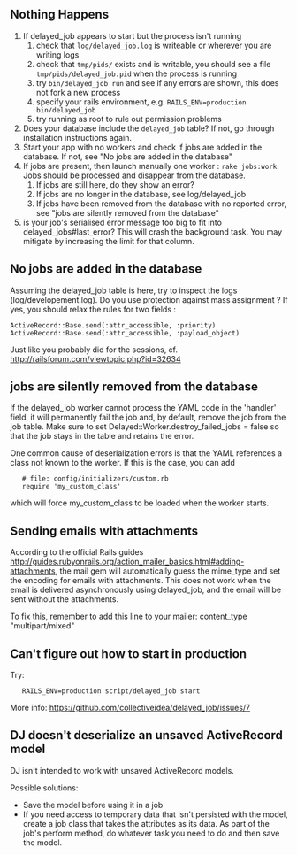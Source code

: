 == Nothing Happens ==

# If delayed_job appears to start but the process isn't running
## check that <code>log/delayed_job.log</code> is writeable or wherever you are writing logs
## check that <code>tmp/pids/</code> exists and is writable, you should see a file <code>tmp/pids/delayed_job.pid</code> when the process is running
## try <code>bin/delayed_job run</code> and see if any errors are shown, this does not fork a new process
## specify your rails environment, e.g. <code>RAILS_ENV=production bin/delayed_job</code>
## try running as root to rule out permission problems
# Does your database include the <code>delayed_job</code> table? If not, go through installation instructions again.
# Start your app with no workers and check if jobs are added in the database. If not, see "No jobs are added in the database"
# If jobs are present, then launch manually one worker : <code>rake jobs:work</code>. Jobs should be processed and disappear from the database.
## If jobs are still here, do they show an error?
## If jobs are no longer in the database, see log/delayed_job
## If jobs have been removed from the database with no reported error, see "jobs are silently removed from the database"
# is your job's serialised error message too big to fit into delayed_jobs#last_error? This will crash the background task. You may mitigate by increasing the limit for that column.

== No jobs are added in the database ==
Assuming the delayed_job table is here, try to inspect the logs (log/developement.log). Do you use protection against mass assignment ? If yes, you should relax the rules for two fields :
 ActiveRecord::Base.send(:attr_accessible, :priority)
 ActiveRecord::Base.send(:attr_accessible, :payload_object)
Just like you probably did for the sessions, cf. http://railsforum.com/viewtopic.php?id=32634

== jobs are silently removed from the database ==

If the delayed_job worker cannot process the YAML code in the 'handler' field, it will permanently fail the job and, by default, remove the job from the job table. Make sure to set Delayed::Worker.destroy_failed_jobs = false so that the job stays in the table and retains the error.

One common cause of deserialization errors is that the YAML references a class not known to the worker.  If this is the case, you can add 
    # file: config/initializers/custom.rb
    require 'my_custom_class'
which will force my_custom_class to be loaded when the worker starts.

== Sending emails with attachments ==
According to the official Rails guides http://guides.rubyonrails.org/action_mailer_basics.html#adding-attachments, the mail gem will automatically guess the mime_type and set the encoding for emails with attachments. This does not work when the email is delivered asynchronously using delayed_job, and the email will be sent without the attachments.

To fix this, remember to add this line to your mailer: content_type "multipart/mixed"

== Can't figure out how to start in production ==

Try:
    RAILS_ENV=production script/delayed_job start

More info:
https://github.com/collectiveidea/delayed_job/issues/7

== DJ doesn't deserialize an unsaved ActiveRecord model ==
DJ isn't intended to work with unsaved ActiveRecord models. 

Possible solutions:
* Save the model before using it in a job 
* If you need access to temporary data that isn't persisted with the model, create a job class that takes the attributes as its data. As part of the job's perform method, do whatever task you need to do and then save the model.